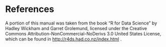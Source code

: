 # References {-}

A portion of this manual was taken from the book "R for Data Science" by Hadley Wickham and Garret Grolemund, licensed under the Creative Commons Attribution-NonCommercial-NoDerivs 3.0 United States License, which can be found in <http://r4ds.had.co.nz/index.html> .
